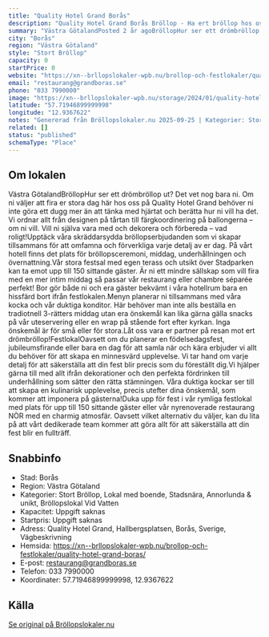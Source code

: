 ```yaml
---
title: "Quality Hotel Grand Borås"
description: "Quality Hotel Grand Borås Bröllop - Ha ert bröllop hos oss på Quality Hotel Grand Borås. Se vår fina Bröllopslokal. Skicka gärna en förfrågan så hjälper vi Er!"
summary: "Västra GötalandPosted 2 år agoBröllopHur ser ett drömbröllop ut? Det vet nog bara ni. Om ni väljer att fira er stora dag här hos oss på Quality Hotel Grand behöver ni inte göra ett dugg mer än att…"
city: "Borås"
region: "Västra Götaland"
style: "Stort Bröllop"
capacity: 0
startPrice: 0
website: "https://xn--brllopslokaler-wpb.nu/brollop-och-festlokaler/quality-hotel-grand-boras/"
email: "restaurang@grandboras.se"
phone: "033 7990000"
image: "https://xn--brllopslokaler-wpb.nu/storage/2024/01/quality-hotell-boras-knferens-festlokal-brollopslokal-visningsbild.webp"
latitude: "57.71946899999998"
longitude: "12.9367622"
notes: "Genererad från Bröllopslokaler.nu 2025-09-25 | Kategorier: Stort Bröllop, Lokal med boende, Stadsnära, Annorlunda & unikt, Bröllopslokal Vid Vatten"
related: []
status: "published"
schemaType: "Place"
---
```


## Om lokalen

Västra GötalandBröllopHur ser ett drömbröllop ut? Det vet nog bara ni. Om ni väljer att fira er stora dag här hos oss på Quality Hotel Grand behöver ni inte göra ett dugg mer än att tänka med hjärtat och berätta hur ni vill ha det. Vi ordnar allt från designen på tårtan till färgkoordinering på ballongerna – om ni vill. Vill ni själva vara med och dekorera och förbereda – vad roligt!Upptäck våra skräddarsydda bröllopserbjudanden som vi skapar tillsammans för att omfamna och förverkliga varje detalj av er dag. På vårt hotell finns det plats för bröllopsceremoni, middag, underhållningen och övernattning.Vår stora festsal med egen terass och utsikt över Stadparken kan ta emot upp till 150 sittande gäster. Är ni ett mindre sällskap som vill fira med en mer intim middag så passar vår restaurang eller chambre séparée perfekt! Bor gör både ni och era gäster bekvämt i våra hotellrum bara en hissfärd bort ifrån festlokalen.Menyn planerar ni tillsammans med våra kocka och vår duktiga konditor. Här behöver man inte alls beställa en tradiotnell 3-rätters middag utan era önskemål kan lika gärna gälla snacks på vår uteservering eller en wrap på stående fort efter kyrkan. Inga önskemål är för små eller för stora.Låt oss vara er partner på resan mot ert drömbröllop!FestlokalOavsett om du planerar en födelsedagsfest, jubileumsfirande eller bara en dag för att samla när och kära erbjuder vi allt du behöver för att skapa en minnesvärd upplevelse. Vi tar hand om varje detalj för att säkerställa att din fest blir precis som du föreställt dig.Vi hjälper gärna till med allt ifrån dekorationer och den perfekta fördrinken till underhållning som sätter den rätta stämningen. Våra duktiga kockar ser till att skapa en kulinarisk upplevelse, precis utefter dina önskemål, som kommer att imponera på gästerna!Duka upp för fest i vår rymliga festlokal med plats för upp till 150 sittande gäster eller vår nyrenoverade restaurang NÒR med en charmig atmosfär. Oavsett vilket alternativ du väljer, kan du lita på att vårt dedikerade team kommer att göra allt för att säkerställa att din fest blir en fullträff.

## Snabbinfo

- Stad: Borås
- Region: Västra Götaland
- Kategorier: Stort Bröllop, Lokal med boende, Stadsnära, Annorlunda & unikt, Bröllopslokal Vid Vatten
- Kapacitet: Uppgift saknas
- Startpris: Uppgift saknas
- Adress: Quality Hotel Grand, Hallbergsplatsen, Borås, Sverige, Vägbeskrivning
- Hemsida: https://xn--brllopslokaler-wpb.nu/brollop-och-festlokaler/quality-hotel-grand-boras/
- E-post: restaurang@grandboras.se
- Telefon: 033 7990000
- Koordinater: 57.71946899999998, 12.9367622

## Källa

[Se original på Bröllopslokaler.nu](https://xn--brllopslokaler-wpb.nu/brollop-och-festlokaler/quality-hotel-grand-boras/)

